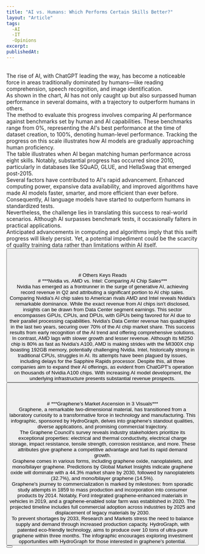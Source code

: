 ```yaml
---
title: "AI vs. Humans: Which Performs Certain Skills Better?"
layout: "Article"
tags: 
  -AI 
  -IT
  -Opinions
excerpt:
publishedAt:
---
```

<br/>
<Image src="/AI-vs-Humans-Performance.jpeg" alt="" width={700} height={650} />
<br />
The rise of AI, with ChatGPT leading the way, has become a noticeable force in areas traditionally dominated by humans—like reading comprehension, speech recognition, and image identification.
<br/>
As shown in the chart, AI has not only caught up but also surpassed human performance in several domains, with a trajectory to outperform humans in others.
<br/>
The method to evaluate this progress involves comparing AI performance against benchmarks set by human and AI capabilities. These benchmarks range from 0%, representing the AI's best performance at the time of dataset creation, to 100%, denoting human-level performance. Tracking the progress on this scale illustrates how AI models are gradually approaching human proficiency.
<br/>
The table illustrates when AI began matching human performance across eight skills. Notably, substantial progress has occurred since 2010, particularly in databases like SQuAD, GLUE, and HellaSwag that emerged post-2015.
<br/>
Several factors have contributed to AI's rapid advancement. Enhanced computing power, expansive data availability, and improved algorithms have made AI models faster, smarter, and more efficient than ever before. Consequently, AI language models have started to outperform humans in standardized tests.
<br/>
Nevertheless, the challenge lies in translating this success to real-world scenarios. Although AI surpasses benchmark tests, it occasionally falters in practical applications.
<br/>
Anticipated advancements in computing and algorithms imply that this swift progress will likely persist. Yet, a potential impediment could be the scarcity of quality training data rather than limitations within AI itself.
<br/>
<Button
  address="https://www.visualcapitalist.com/ai-vs-humans-which-performs-certain-skills-better/"
  text="Source"
/>
<br/>
<br/>
<br/>
<br/>
# Others Keys Reads
<br/>
# ***Nvidia vs. AMD vs. Intel: Comparing AI Chip Sales***
<br/>
<Image src="/Nvidia-vs-AMD-vs-Intel_AI-Chip-Sales.jpg" alt="" width={700} height={650} />
<br />
Nvidia has emerged as a frontrunner in the surge of generative AI, achieving record revenue in Q2 and attributing a significant portion to AI chip sales. Comparing Nvidia's AI chip sales to American rivals AMD and Intel reveals Nvidia's remarkable dominance. While the exact revenue from AI chips isn't disclosed, insights can be drawn from Data Center segment earnings. This sector encompasses GPUs, CPUs, and DPUs, with GPUs being favored for AI due to their parallel processing capabilities. Nvidia's Data Center revenue has quadrupled in the last two years, securing over 70% of the AI chip market share. This success results from early recognition of the AI trend and offering comprehensive solutions.
<br/>
In contrast, AMD lags with slower growth and lesser revenue. Although its MI250 chip is 80% as fast as Nvidia's A100, AMD is making strides with the MI300X chip boasting 192GB memory, potentially challenging Nvidia. Intel, historically strong in traditional CPUs, struggles in AI. Its attempts have been plagued by issues, including delays for the Sapphire Rapids processor. Despite this, all three companies aim to expand their AI offerings, as evident from ChatGPT's operation on thousands of Nvidia A100 chips. With increasing AI model development, the underlying infrastructure presents substantial revenue prospects.
<br/>
<Button
  address="https://www.visualcapitalist.com/nvidia-vs-amd-vs-intel-comparing-ai-chip-sales/"
  text="Source"
/>
<br/>
<br/>
<br/>
# ***Graphene’s Market Ascension in 3 Visuals***
<br/>
<Image src="/5.-Hydrograph_Graphene-Market_20230824_1600.jpg" alt="" width={700} height={650} />
<br />
Graphene, a remarkable two-dimensional material, has transitioned from a laboratory curiosity to a transformative force in technology and manufacturing. This infographic, sponsored by HydroGraph, delves into graphene's standout qualities, diverse applications, and promising commercial trajectory.
<br/>
The Graphene Council's survey reveals industry stakeholders prioritize its exceptional properties: electrical and thermal conductivity, electrical charge storage, impact resistance, tensile strength, corrosion resistance, and more. These attributes give graphene a competitive advantage and fuel its rapid demand growth.
<br/>
Graphene comes in various forms, including graphene oxide, nanoplatelets, and mono/bilayer graphene. Predictions by Global Market Insights indicate graphene oxide will dominate with a 44.3% market share by 2030, followed by nanoplatelets (32.7%), and mono/bilayer graphene (14.5%).
<br/>
Graphene's journey to commercialization is marked by milestones: from sporadic study attempts in 1859 to mass production and incorporation into consumer products by 2014. Notably, Ford integrated graphene-enhanced materials in vehicles in 2019, and a graphene-enabled solar farm was established in 2020. The projected timeline includes full commercial adoption across industries by 2025 and displacement of legacy materials by 2030.
<br/>
To prevent shortages by 2033, Research and Markets stress the need to balance supply and demand through increased production capacity. HydroGraph, with patented eco-friendly technology, aims to produce over 10 tons of ultra-pure graphene within three months. The infographic encourages exploring investment opportunities with HydroGraph for those interested in graphene's potential.
<br/>
<Button
  address="https://www.visualcapitalist.com/sp/market-ascension-of-graphene/"
  text="Source"
/>

